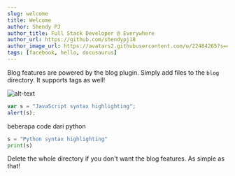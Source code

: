 ```yaml
---
slug: welcome
title: Welcome
author: Shendy PJ
author_title: Full Stack Developer @ Everywhere
author_url: https://github.com/shendypj18
author_image_url: https://avatars2.githubusercontent.com/u/22484265?s=460&u=de558500d8a4df75f3335caa33a3ab13849cf42b&v=4
tags: [facebook, hello, docusaurus]
---
```


Blog features are powered by the blog plugin. Simply add files to the `blog` directory. It supports tags as well!

<!--truncate-->

![alt-text](../docs/assets/coba.jpg)

```javascript
var s = "JavaScript syntax highlighting";
alert(s);
```

beberapa code dari python

```python
s = "Python syntax highlighting"
print(s)
```

Delete the whole directory if you don't want the blog features. As simple as that!
